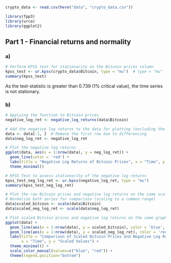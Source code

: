 ```r
crypto_data <- read.csv(here("data", "crypto_data.csv"))
```

```r
library(fpp3)
library(urca)
library(ggplot2)
```

## Part 1 - Financial returns and normality

### a)
```r
# Perform KPSS test for stationarity on the Bitcoin prices column
kpss_test <- ur.kpss(crypto_data$Bitcoin, type = "mu")  # type = "mu" for testing level stationarity
summary(kpss_test)
```

As the test-statistic is greater than 0.739 (1% critical value), the time series is not stationary.

### b)
```r
# Applying the function to Bitcoin prices
negative_log_ret <- negative_log_returns(data$Bitcoin)

# Add the negative log returns to the data for plotting (excluding the first row due to diff)
data <- data[-1, ]  # Remove the first row due to differencing
data$neg_log_ret <- negative_log_ret

# Plot the negative log returns
ggplot(data, aes(x = 1:nrow(data), y = neg_log_ret)) +
  geom_line(color = 'red') +
  labs(title = "Negative Log Returns of Bitcoin Prices", x = "Time", y = "Negative Log Returns") +
  theme_minimal()

# KPSS Test to assess stationarity of the negative log returns
kpss_test_neg_log_ret <- ur.kpss(negative_log_ret, type = "mu")
summary(kpss_test_neg_log_ret)

# Plot the raw Bitcoin prices and negative log returns on the same scale
# Normalize both series for comparison (scaling to a common range)
data$scaled_bitcoin <- scale(data$Bitcoin)
data$scaled_neg_log_ret <- scale(data$neg_log_ret)

# Plot scaled Bitcoin prices and negative log returns on the same graph
ggplot(data) +
  geom_line(aes(x = 1:nrow(data), y = scaled_bitcoin), color = 'blue', linetype = "dashed") +
  geom_line(aes(x = 1:nrow(data), y = scaled_neg_log_ret), color = 'red') +
  labs(title = "Comparison of Scaled Bitcoin Prices and Negative Log Returns",
       x = "Time", y = "Scaled Values") +
  theme_minimal() +
  scale_color_manual(values=c("blue", "red")) +
  theme(legend.position="bottom")
```


